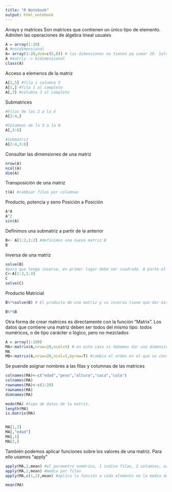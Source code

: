 ```yaml
---
title: "R Notebook"
output: html_notebook
---
```


Arrays y matrices
Son matrices que contienen un único tipo de elemento. Admiten las operaciones de álgebra lineal usuales

```r
A = array(1:20)
A #unidimensional
A= array(1:20,dim=c(5,6)) # las dimensiones no tienen pq sumar 20. Solo utiliza números de 1 a 20, pero en cualquier cantidad
A #matriz -> bidimensional
class(A)
```

Acceso a elemenos de la matriz
```r
A[1,5] #fila 1 columna 5
A[1,] #fila 1 al completo
A[,3] #columna 3 al completo
```

Submatrices
```r
#Filas de las 2 a la 4
A[2:4,]

#Columnas de la 3 a la 6
A[,3:6]

#Submatriz
A[2:4,3:6]
```

Consultar las dimensiones de una matriz
```r
nrow(A)
ncol(A)
dim(A)
```

Transposición de una matriz
```r
t(A) #cambiar filas por columnas
```

Producto, potencia y seno Posición a Posición
```r
A*A
A^2
sin(A)
```

Definimos una submatriz a partir de la anterior
```r
B<- A[1:2,1:2] #definimos una nueva matriz B 
B
```

Inversa de una matriz

```r
solve(B)
#para que tenga inversa, en primer lugar debe ser cuadrada. A parte el cáculo del determinante, si es 0 la matriz no tiene inversa.
C<-A[1:3,1:3]
C
solve(C)
```

Producto Matricial
```r
B%*%solve(B) # El producto de una matriz y su inversa tiene que dar este valor siempre.

B%*%B 
```


Otra forma de crear matrices es directamente con la función "Matrix". Los datos que contiene una matriz deben ser todos del mismo tipo: todos numéricos, o de tipo carácter o lógico, pero no mezclados
```r
A = array(1:100)
MA<-matrix(A,nrow=20,ncol=5) # en este caso si debemos dar una dimensión que permita incluir los 100 valores, a diferencia de cuando la creamos con array
MA
MB<-matrix(A,nrow=20,ncol=5,byrow=T) #cambia el orden en el que se construye la matriz.
```

Se puende asignar nombres a las filas y columnas de las matrices
```r
colnames(MA)<-c("edad","peso","altura","caca","culo")
colnames(MA)
rownames(MA)<-c(1:20)
rownames(MA)
dimnames(MA)
```


```r
mode(MA) #tipo de datos de la matriz.
length(MA)
is.matrix(MA) 


MA[1,2]
MA[,"edad"]
MA[,1]
MA[2,]
```

También podemos aplicar funciones sobre los valores de una matriz. Para ello usamos "apply"
```r
apply(MA,2,mean) #el parametro numérico, 1 indica filas, 2 columnas, array 1,2 indica filas y columnas
apply(MA,1,mean) #media por filas
apply(MA,c(1,2),mean) #aplica la función a cada elemento no la media de todos los elementos de la matriz.

mean(MA)
```


















































